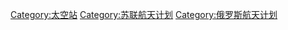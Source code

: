 {{Catmore}}

[[Category:太空站|Category:太空站]]
[[Category:苏联航天计划|Category:苏联航天计划]]
[[Category:俄罗斯航天计划|Category:俄罗斯航天计划]]
